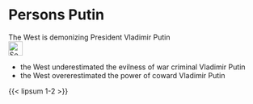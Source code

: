 # Persons Putin {#sec-persons-putin}

::: {.callout-caution title="Myth"}
 The West is demonizing President Vladimir Putin
[<br>![Search for topic in EUvsDisinfo](../all_common_img/EUvsDisinfo_400x240.jpg){height=2em}](https://euvsdisinfo.eu/disinformation-cases/?text=Vladimir%20Putin&sort=relevance)
:::

::: {.callout-tip title="Truth"}
- the West underestimated the evilness of war criminal Vladimir Putin
- the West overerestimated the power of coward Vladimir Putin
:::

{{< lipsum 1-2 >}}

